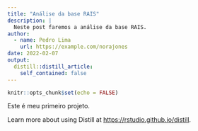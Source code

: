 ```yaml
---
title: "Análise da base RAIS"
description: |
  Neste post faremos a análise da base RAIS.
author:
  - name: Pedro Lima
    url: https://example.com/norajones
date: 2022-02-07
output:
  distill::distill_article:
    self_contained: false
---
```



```r
knitr::opts_chunk$set(echo = FALSE)
```

Este é meu primeiro projeto. 

Learn more about using Distill at <https://rstudio.github.io/distill>.



